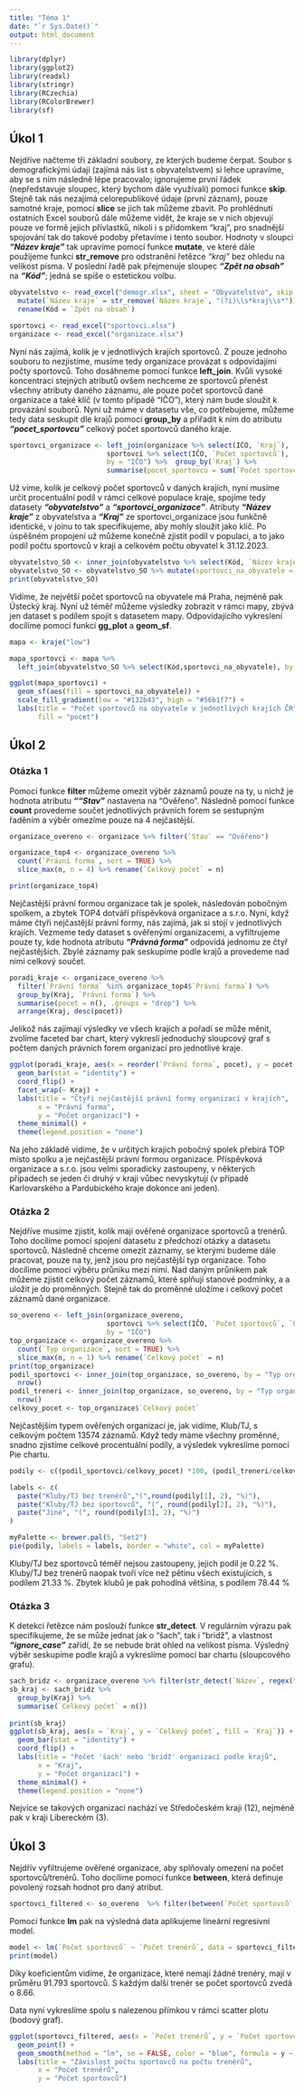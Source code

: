---
title: "Téma 1"
date: "`r Sys.Date()`"
output: html_document
---

```{r message=FALSE}
library(dplyr)
library(ggplot2)
library(readxl)
library(stringr)
library(RCzechia)
library(RColorBrewer)
library(sf)
```


## Úkol 1

Nejdříve načteme tři základní soubory, ze kterých budeme čerpat. Soubor s demografickými údaji (zajímá nás list s obyvatelstvem) si lehce upravíme, aby se s ním následně lépe pracovalo; ignorujeme první řádek (nepředstavuje sloupec, který bychom dále využívali) pomocí funkce **skip**. Stejně tak nás nezajímá celorepublikové údaje  (první záznam), pouze samotné kraje, pomocí **slice** se jich tak můžeme zbavit.  Po prohlédnutí ostatních Excel souborů dále můžeme vidět, že kraje se v nich objevují pouze ve formě jejich přívlastků, nikoli i s přídomkem "kraj", pro snadnější spojování tak do takové podoby přetavíme i tento soubor. Hodnoty v sloupci ***"Název kraje"*** tak upravíme pomocí funkce **mutate**, ve které dále použijeme funkci **str_remove** pro odstranění řetězce *"kraj"* bez ohledu na velikost písma. V poslední řadě pak přejmenuje sloupec ***"Zpět na obsah"*** na ***"Kód"***; jedná se spíše o estetickou volbu.
```{r}
obyvatelstvo <- read_excel("demogr.xlsx", sheet = "Obyvatelstvo", skip = 1) %>% slice(-1) %>%
  mutate(`Název kraje` = str_remove(`Název kraje`, "(?i)\\s*kraj\\s*")) %>%
  rename(Kód = `Zpět na obsah`)

sportovci <- read_excel("sportovci.xlsx")
organizace <- read_excel("organizace.xlsx")
```

Nyní nás zajímá, kolik je v jednotlivých krajích sportovců. Z pouze jednoho souboru to nezjistíme, musíme tedy organizace provázat s odpovídajími počty sportovců. Toho dosáhneme pomocí funkce **left_join**. Kvůli vysoké koncentraci stejných atributů ovšem nechceme ze sportovců přenést všechny atributy daného záznamu, ale pouze počet sportovců dané organizace a také klíč (v tomto případě "IČO"), který nám bude sloužit k provázání souborů. Nyní už máme v datasetu vše, co potřebujeme, můžeme tedy data seskupit dle krajů pomocí **group_by** a přiřadit k nim do atributu ***"pocet_sportovcu"*** celkový počet sportovců daného kraje.
```{r}
sportovci_organizace <- left_join(organizace %>% select(IČO, `Kraj`), 
                        sportovci %>% select(IČO, `Počet sportovců`), 
                        by = "IČO") %>%  group_by(`Kraj`) %>%
                        summarise(pocet_sportovcu = sum(`Počet sportovců`, na.rm = TRUE))
```

Už víme, kolik je celkový počet sportovců v daných krajích, nyní musíme určit procentuální podíl v rámci celkové populace kraje, spojíme tedy datasety ***"obyvatelstvo"*** a ***"sportovci_organizace"***. Atributy ***"Název kraje"*** z obyvatelstva a ***"Kraj"*** ze sportovci_organizace jsou funkčně identické, v joinu to tak specifikujeme, aby mohly sloužit jako klíč. Po úspěšném propojení už můžeme konečně zjistit podíl v populaci, a to jako podíl počtu sportovců v kraji a celkovém počtu obyvatel k 31.12.2023. 
```{r}
obyvatelstvo_SO <- inner_join(obyvatelstvo %>% select(Kód, `Název kraje`, `2023`), sportovci_organizace, by = c("Název kraje" = "Kraj"))
obyvatelstvo_SO <- obyvatelstvo_SO %>% mutate(sportovci_na_obyvatele = `pocet_sportovcu` / `2023`)
print(obyvatelstvo_SO)
```
Vidíme, že největší počet sportovců na obyvatele má Praha, nejméně pak Ústecký kraj.
Nyní už téměř můžeme výsledky zobrazit v rámci mapy, zbývá jen dataset s podílem spojit s datasetem mapy. Odpovídajícího vykreslení docílíme pomocí funkcí **gg_plot** a **geom_sf**. 
```{r}
mapa <- kraje("low")

mapa_sportovci <- mapa %>%
  left_join(obyvatelstvo_SO %>% select(Kód,sportovci_na_obyvatele), by = c("KOD_CZNUTS3" = "Kód"))

ggplot(mapa_sportovci) +
  geom_sf(aes(fill = sportovci_na_obyvatele)) +
  scale_fill_gradient(low = "#132b43", high = "#56b1f7") +
  labs(title = "Počet sportovců na obyvatele v jednotlivých krajích ČR",
       fill = "pocet")
```

## Úkol 2

### Otázka 1
Pomocí funkce **filter** můžeme omezit výběr záznamů pouze na ty, u nichž je hodnota atributu ***""Stav"*** nastavena na "Ověřeno". Následně pomocí funkce **count** provedeme součet jednotlivých právních forem se sestupným řaděním a výběr omezíme pouze na 4 nejčastější.
```{r}
organizace_overeno <- organizace %>% filter(`Stav` == "Ověřeno")    

organizace_top4 <- organizace_overeno %>%
  count(`Právní forma`, sort = TRUE) %>%
  slice_max(n, n = 4) %>% rename(`Celkový počet` = n)

print(organizace_top4)
```
Nejčastější právní formou organizace tak je spolek, následován pobočným spolkem, a zbytek TOP4 dotváří příspěvková organizace a s.r.o.
Nyní, když máme čtyři nejčastější právní formy, nás zajímá, jak si stojí v jednotlivých krajích. Vezmeme tedy dataset s ověřenými organizacemi, a vyfiltrujeme pouze ty, kde hodnota atributu ***"Právná forma"*** odpovídá jednomu ze čtyř nejčastějších. Zbylé záznamy pak seskupíme podle krajů a provedeme nad nimi celkový součet. 
```{r}
poradi_kraje <- organizace_overeno %>%
  filter(`Právní forma` %in% organizace_top4$`Právní forma`) %>%
  group_by(Kraj, `Právní forma`) %>%
  summarise(pocet = n(), .groups = "drop") %>%
  arrange(Kraj, desc(pocet))
```  

Jelikož nás zajímají výsledky ve všech krajích a pořadí se může měnit, zvolíme faceted bar chart, který vykreslí jednoduchý sloupcový graf s počtem daných právních forem organizací pro jednotlivé kraje.
```{r}
ggplot(poradi_kraje, aes(x = reorder(`Právní forma`, pocet), y = pocet, fill = `Právní forma`)) +
  geom_bar(stat = "identity") +
  coord_flip() +
  facet_wrap(~ Kraj) +
  labs(title = "Čtyři nejčastější právní formy organizací v krajích",
       x = "Právní forma",
       y = "Počet organizací") +
  theme_minimal() +
  theme(legend.position = "none") 
```


Na jeho základě vidíme, že v určitých krajích pobočný spolek přebírá TOP místo spolku a je nejčastější právní formou organizace. Příspěvková organizace a s.r.o. jsou velmi sporadicky zastoupeny, v některých případech se jeden či druhý v kraji vůbec nevyskytují (v případě Karlovarského a Pardubického kraje dokonce ani jeden).

### Otázka 2

Nejdříve musíme zjistit, kolik mají ověřené organizace sportovců a trenérů.  Toho docílíme pomocí spojení datasetu z předchozí otázky a datasetu sportovců. Následně chceme omezit záznamy, se kterými budeme dále pracovat, pouze na ty, jenž jsou pro nejčastější typ organizace. Toho docílíme pomocí výběru průniku mezi nimi. Nad daným průnikem pak můžeme zjistit celkový počet záznamů, které splňují stanové podmínky, a a uložit je do proměnných. Stejně tak do proměnné uložíme i celkový počet záznamů dané organizace.
```{r}
so_overeno <- left_join(organizace_overeno, 
                        sportovci %>% select(IČO, `Počet sportovců`, `Počet trenérů`), 
                        by = "IČO")
top_organizace <- organizace_overeno %>%
  count(`Typ organizace`, sort = TRUE) %>%
  slice_max(n, n = 1) %>% rename(`Celkový počet` = n)
print(top_organizace)
podil_sportovci <- inner_join(top_organizace, so_overeno, by = "Typ organizace") %>% filter(`Počet sportovců` > 0) %>% filter(`Počet trenérů` == 0) %>%
  nrow()
podil_treneri <- inner_join(top_organizace, so_overeno, by = "Typ organizace") %>% filter(`Počet sportovců` == 0) %>% filter(`Počet trenérů` > 0) %>%
  nrow()
celkovy_pocet <- top_organizace$`Celkový počet`
```
Nejčastějším typem ověřených organizací je, jak vidíme, Klub/TJ, s celkovým počtem 13574 záznamů.
Když tedy máme všechny proměnné, snadno zjistíme celkové procentuální podíly, a výsledek vykreslíme pomocí Pie chartu.
```{r}
podily <- c((podil_sportovci/celkovy_pocet) *100, (podil_treneri/celkovy_pocet) *100, ((celkovy_pocet - (podil_sportovci+podil_treneri)) /celkovy_pocet )*100)

labels <- c(
  paste("Kluby/TJ bez trenérů","(",round(podily[1], 2), "%)"),
  paste("Kluby/TJ bez sportovců", "(", round(podily[2], 2), "%)"),
  paste("Jiné", "(", round(podily[3], 2), "%)")
)

myPalette <- brewer.pal(5, "Set2") 
pie(podily, labels = labels, border = "white", col = myPalette)
```

Kluby/TJ bez sportovců téměř nejsou zastoupeny, jejich podíl je 0.22 %. 
Kluby/TJ bez trenérů naopak tvoří více než pětinu všech existujících, s podílem 21.33 %.
Zbytek klubů je pak pohodlná většina, s podílem 78.44 %

### Otázka 3

K detekci řetězce nám poslouží funkce **str_detect**. V regulárním výrazu pak specifikujeme, že se může jednat jak o "šach", tak i "bridž", a vlastnost ***"ignore_case"*** zařídí, že se nebude brát ohled na velikost písma. Výsledný výběr seskupíme podle krajů a vykreslíme pomocí bar chartu (sloupcového grafu).
```{r}
sach_bridz <- organizace_overeno %>% filter(str_detect(`Název`, regex("šach|bridž", ignore_case = TRUE)))
sb_kraj <- sach_bridz %>%
  group_by(Kraj) %>%
  summarise(`Celkový počet` = n())
  
print(sb_kraj)
ggplot(sb_kraj, aes(x = `Kraj`, y = `Celkový počet`, fill = `Kraj`)) +
  geom_bar(stat = "identity") +
  coord_flip() +
  labs(title = "Počet 'šach' nebo 'bridž' organizací podle krajů",
       x = "Kraj",
       y = "Počet organizací") +
  theme_minimal() +
  theme(legend.position = "none")  
```  

Nejvíce se takových organizací nachází ve Středočeském kraji (12), nejméně pak v kraji Libereckém (3).

## Úkol 3

Nejdřív vyfiltrujeme ověřené organizace, aby splňovaly omezení na počet sportovců/trenérů. Toho docílíme pomocí funkce **between**, která definuje povolený rozsah hodnot pro daný atribut. 
```{r}
sportovci_filtered <- so_overeno  %>% filter(between(`Počet sportovců`, 1, 10000)) %>% filter(between(`Počet trenérů`, 1, 5000))
```

Pomocí funkce **lm** pak na výsledná data aplikujeme lineární regresivní model. 
```{r}
model <- lm(`Počet sportovců` ~ `Počet trenérů`, data = sportovci_filtered)
print(model)
```
Díky koeficientům vidíme, že organizace, které nemají žádné trenéry, mají v průměru 91.793 sportovců. S každým další trenér se počet sportovců zvedá o 8.66.

Data nyní vykreslíme spolu s nalezenou přímkou v rámci scatter plotu (bodový graf).
```{r}
ggplot(sportovci_filtered, aes(x = `Počet trenérů`, y = `Počet sportovců`)) +
  geom_point() +
  geom_smooth(method = "lm", se = FALSE, color = "blue", formula = y ~ x) +
  labs(title = "Závislost počtu sportovců na počtu trenérů",
       x = "Počet trenérů",
       y = "Počet sportovců")
```       